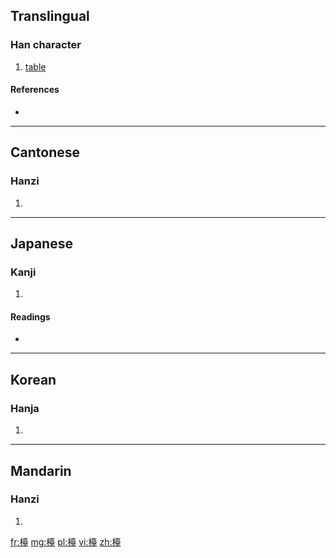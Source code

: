 {{also|台}}
==Translingual==

===Han character===
{{Han char|rn=75|rad=木|as=14|sn=18|four=4491<sub>4</sub>|canj=木土口土 (DGRG)}}

# [[table]]

====References====
* {{Han ref|kx=0558.200|dkj=15718|dj=0947.170|hdz=21306.060|uh=6AAF|ud=27311|bh=C269|bd=49769}}

----

==Cantonese==

===Hanzi===
{{yue-hanzi|jyut=|y=toi4|sim=台}}

# {{defn|Cantonese|sort=木14}}

----

==Japanese==

===Kanji===
{{ja-kanji|grade=|rs=木14}}

# {{defn|Japanese|sort=木14}}

====Readings====
* {{ja-readings|on=[[たい]] (tai), [[だい]] (dai)|kun=[[つくえ]] (tsukue)}}

----

==Korean==

===Hanja===
{{ko-hanja|hangeul=대|eumhun=|rv=dae|mr=tae|y=tay}}

# {{defn|Korean|sort=木14}}

----

==Mandarin==

===Hanzi===
{{cmn-hanzi|sim=台|pin=[[jī]] ([[ji1]]), [[tái]] ([[tai2]])|wg=chi<sup>1</sup>, t'ai<sup>2</sup>}}

# {{defn|Mandarin|sort=木14}}

[[fr:檯]]
[[mg:檯]]
[[pl:檯]]
[[vi:檯]]
[[zh:檯]]